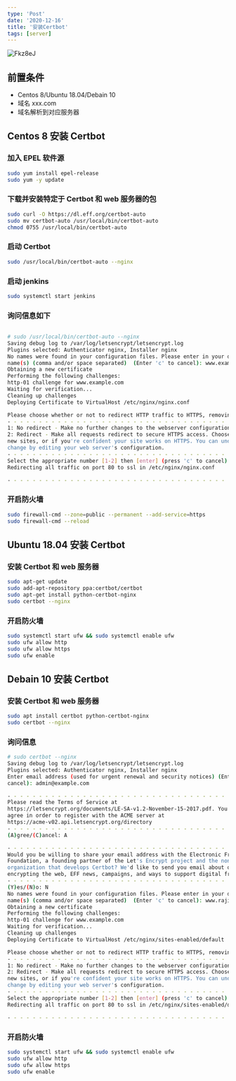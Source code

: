 ```yaml
---
type: 'Post'
date: '2020-12-16'
title: '安装Certbot'
tags: [server]
---
```


![Fkz8eJ](https://cdn.jsdelivr.net/gh/manonicu/pics@master/uPic/Fkz8eJ.jpg)

## 前置条件

- Centos 8/Ubuntu 18.04/Debain 10
- 域名 xxx.com
- 域名解析到对应服务器

## Centos 8 安装 Certbot

### 加入 EPEL 软件源

```bash
sudo yum install epel-release
sudo yum -y update
```

### 下载并安装特定于 Certbot 和 web 服务器的包

```bash
sudo curl -O https://dl.eff.org/certbot-auto
sudo mv certbot-auto /usr/local/bin/certbot-auto
chmod 0755 /usr/local/bin/certbot-auto
```

### 启动 Certbot

```bash
sudo /usr/local/bin/certbot-auto --nginx
```

### 启动 jenkins

```bash
sudo systemctl start jenkins
```

### 询问信息如下

```bash

# sudo /usr/local/bin/certbot-auto --nginx
Saving debug log to /var/log/letsencrypt/letsencrypt.log
Plugins selected: Authenticator nginx, Installer nginx
No names were found in your configuration files. Please enter in your domain
name(s) (comma and/or space separated)  (Enter 'c' to cancel): www.example.com
Obtaining a new certificate
Performing the following challenges:
http-01 challenge for www.example.com
Waiting for verification...
Cleaning up challenges
Deploying Certificate to VirtualHost /etc/nginx/nginx.conf

Please choose whether or not to redirect HTTP traffic to HTTPS, removing HTTP access.
- - - - - - - - - - - - - - - - - - - - - - - - - - - - - - - - - - - - - - - -
1: No redirect - Make no further changes to the webserver configuration.
2: Redirect - Make all requests redirect to secure HTTPS access. Choose this for
new sites, or if you're confident your site works on HTTPS. You can undo this
change by editing your web server's configuration.
- - - - - - - - - - - - - - - - - - - - - - - - - - - - - - - - - - - - - - - -
Select the appropriate number [1-2] then [enter] (press 'c' to cancel): 2
Redirecting all traffic on port 80 to ssl in /etc/nginx/nginx.conf

- - - - - - - - - - - - - - - - - - - - - - - - - - - - - - - - - - - - - - - -
```

### 开启防火墙

```bash
sudo firewall-cmd --zone=public --permanent --add-service=https
sudo firewall-cmd --reload
```

## Ubuntu 18.04 安装 Certbot

### 安装 Certbot 和 web 服务器

```bash
sudo apt-get update
sudo add-apt-repository ppa:certbot/certbot
sudo apt-get install python-certbot-nginx
sudo certbot --nginx
```

### 开启防火墙

```bash
sudo systemctl start ufw && sudo systemctl enable ufw
sudo ufw allow http
sudo ufw allow https
sudo ufw enable
```

## Debain 10 安装 Certbot

### 安装 Certbot 和 web 服务器

```bash
sudo apt install certbot python-certbot-nginx
sudo certbot --nginx
```

### 询问信息

```bash
# sudo certbot --nginx
Saving debug log to /var/log/letsencrypt/letsencrypt.log
Plugins selected: Authenticator nginx, Installer nginx
Enter email address (used for urgent renewal and security notices) (Enter 'c' to
cancel): admin@example.com

- - - - - - - - - - - - - - - - - - - - - - - - - - - - - - - - - - - - - - - -
Please read the Terms of Service at
https://letsencrypt.org/documents/LE-SA-v1.2-November-15-2017.pdf. You must
agree in order to register with the ACME server at
https://acme-v02.api.letsencrypt.org/directory
- - - - - - - - - - - - - - - - - - - - - - - - - - - - - - - - - - - - - - - -
(A)gree/(C)ancel: A

- - - - - - - - - - - - - - - - - - - - - - - - - - - - - - - - - - - - - - - -
Would you be willing to share your email address with the Electronic Frontier
Foundation, a founding partner of the Let's Encrypt project and the non-profit
organization that develops Certbot? We'd like to send you email about our work
encrypting the web, EFF news, campaigns, and ways to support digital freedom.
- - - - - - - - - - - - - - - - - - - - - - - - - - - - - - - - - - - - - - - -
(Y)es/(N)o: N
No names were found in your configuration files. Please enter in your domain
name(s) (comma and/or space separated)  (Enter 'c' to cancel): www.rajie.wiki
Obtaining a new certificate
Performing the following challenges:
http-01 challenge for www.example.com
Waiting for verification...
Cleaning up challenges
Deploying Certificate to VirtualHost /etc/nginx/sites-enabled/default

Please choose whether or not to redirect HTTP traffic to HTTPS, removing HTTP access.
- - - - - - - - - - - - - - - - - - - - - - - - - - - - - - - - - - - - - - - -
1: No redirect - Make no further changes to the webserver configuration.
2: Redirect - Make all requests redirect to secure HTTPS access. Choose this for
new sites, or if you're confident your site works on HTTPS. You can undo this
change by editing your web server's configuration.
- - - - - - - - - - - - - - - - - - - - - - - - - - - - - - - - - - - - - - - -
Select the appropriate number [1-2] then [enter] (press 'c' to cancel): 2
Redirecting all traffic on port 80 to ssl in /etc/nginx/sites-enabled/default

- - - - - - - - - - - - - - - - - - - - - - - - - - - - - - - - - - - - - - - -
```

### 开启防火墙

```bash
sudo systemctl start ufw && sudo systemctl enable ufw
sudo ufw allow http
sudo ufw allow https
sudo ufw enable
```
